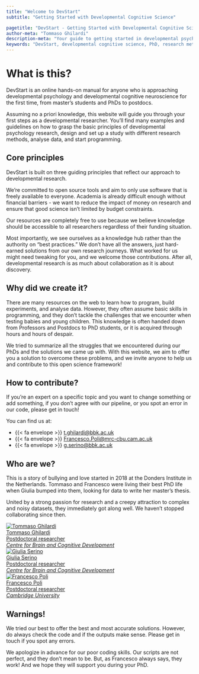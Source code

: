 ```yaml
---
title: "Welcome to DevStart"
subtitle: "Getting Started with Developmental Cognitive Science"

pagetitle: "DevStart - Getting Started with Developmental Cognitive Science"
author-meta: "Tommaso Ghilardi"
description-meta: "Your guide to getting started in developmental psychology and developmental cognitive neuroscience. Learn about research methods, data analysis, and programming for your PhD journey."
keywords: "DevStart, developmental cognitive science, PhD, research methods, data analysis,programming, neuroscience, psychology, developmental research, developmental science"
---
```


# What is this?

DevStart is an online hands-on manual for anyone who is approaching developmental psychology and developmental cognitive neuroscience for the first time, from master's students and PhDs to postdocs. 

Assuming no a priori knowledge, this website will guide you through your first steps as a developmental researcher. You'll find many examples and guidelines on how to grasp the basic principles of developmental psychology research, design and set up a study with different research methods, analyse data, and start programming.

## Core principles

DevStart is built on three guiding principles that reflect our approach to developmental research.

We're committed to open source tools and aim to only use software that is freely available to everyone. Academia is already difficult enough without financial barriers - we want to reduce the impact of money on research and ensure that good science isn't limited by budget constraints.

Our resources are completely free to use because we believe knowledge should be accessible to all researchers regardless of their funding situation.

Most importantly, we see ourselves as a knowledge hub rather than the authority on "best practices." We don't have all the answers, just hard-earned solutions from our own research journeys. What worked for us might need tweaking for you, and we welcome those contributions. After all, developmental research is as much about collaboration as it is about discovery.

## Why did we create it?

There are many resources on the web to learn how to program, build experiments, and analyse data. However, they often assume basic skills in programming, and they don't tackle the challenges that we encounter when testing babies and young children. This knowledge is often handed down from Professors and Postdocs to PhD students, or it is acquired through hours and hours of despair. 

We tried to summarize all the struggles that we encountered during our PhDs and the solutions we came up with. With this website, we aim to offer you a solution to overcome these problems, and we invite anyone to help us and contribute to this open science framework!

## How to contribute?

If you're an expert on a specific topic and you want to change something or add something, if you don't agree with our pipeline, or you spot an error in our code, please get in touch! 

You can find us at:

-   {{< fa envelope >}} [t.ghilardi\@bbk.ac.uk](mailto:t.ghilardi@bbk.ac.uk)\
-   {{< fa envelope >}} [Francesco.Poli\@mrc-cbu.cam.ac.uk](mailto:Francesco.Poli@mrc-cbu.cam.ac.uk)\
-   {{< fa envelope >}} [g.serino\@bbk.ac.uk](mailto:g.serino@bbk.ac.uk)\

## Who are we?

This is a story of bullying and love started in 2018 at the Donders Institute in the Netherlands. Tommaso and Francesco were living their best PhD life when Giulia bumped into them, looking for data to write her master's thesis.

United by a strong passion for research and a creepy attraction to complex and noisy datasets, they immediately got along well. We haven't stopped collaborating since then.

```{=html}
<div class="profile-container">
  <a href="https://tommasoghilardi.github.io/" class="profile-link">
    <div class="profile-card">
      <img src="images/welcome/Tommaso.jpg" class="profile-icon" alt="Tommaso Ghilardi">
      <div class="profile-name">Tommaso Ghilardi</div>
      <div class="profile-position">Postdoctoral researcher<br><i>Centre for Brain and Cognitive Development</i></div>
    </div>
  </a>
  
  <a href="https://cbcd.bbk.ac.uk/people/students/giulia-serino" class="profile-link">
    <div class="profile-card">
      <img src="images/welcome/Giulia.png" class="profile-icon" alt="Giulia Serino">
      <div class="profile-name">Giulia Serino</div>
      <div class="profile-position">Postdoctoral researcher<br><i>Centre for Brain and Cognitive Development</i></div>
    </div>
  </a>
  
  <a href="https://francescpoli.github.io/" class="profile-link">
    <div class="profile-card">
      <img src="images/welcome/Francesco.jpeg"class="profile-icon" alt="Francesco Poli">
      <div class="profile-name">Francesco Poli</div>
      <div class="profile-position">Postdoctoral researcher<br><i>Cambridge University</i></div>
    </div>
  </a>
</div>
```

## Warnings!

We tried our best to offer the best and most accurate solutions. However, do always check the code and if the outputs make sense. Please get in touch if you spot any errors.

We apologize in advance for our poor coding skills. Our scripts are not perfect, and they don't mean to be. But, as Francesco always says, they work! And we hope they will support you during your PhD.